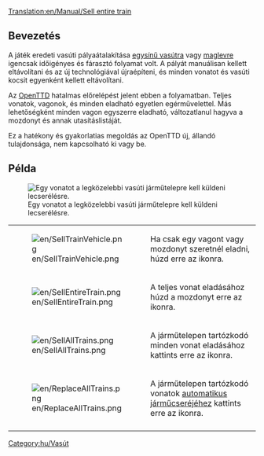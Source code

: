 [[Translation:en/Manual/Sell entire train]]

== Bevezetés == 
A játék eredeti vasúti pályaátalakítása [[hu/Manual/Base Set/Egysínű vasút|egysínű vasútra]] vagy [[hu/Manual/Base Set/Maglev vasút|maglevre]] igencsak időigényes és fárasztó folyamat volt. A pályát manuálisan kellett eltávolítani és az új technológiával újraépíteni, és minden vonatot és vasúti kocsit egyenként kellett eltávolítani. 

Az [[hu/Manual/OpenTTD|OpenTTD]] hatalmas előrelépést jelent ebben a folyamatban. Teljes vonatok, vagonok, és minden eladható egyetlen egérművelettel. Más lehetőségként minden vagon egyszerre eladható, változatlanul hagyva a mozdonyt és annak utasításlistáját.

Ez a hatékony és gyakorlatias megoldás az OpenTTD új, állandó tulajdonsága, nem kapcsolható ki vagy be.

== Példa ==
[[File:en/TrainDepot-Overview.png|frame|left|Egy vonatot a legközelebbi vasúti járműtelepre kell küldeni lecserélésre.]]

{|
|-
|[[File:en/SellTrainVehicle.png]]
|Ha csak egy vagont vagy mozdonyt szeretnél eladni, húzd erre az ikonra.
|-
|[[File:en/SellEntireTrain.png]]
|A teljes vonat eladásához húzd a mozdonyt erre az ikonra.
|-
|[[File:en/SellAllTrains.png]]
|A járműtelepen tartózkodó minden vonat eladásához kattints erre az ikonra.
|-
|[[File:en/ReplaceAllTrains.png]]
|A járműtelepen tartózkodó vonatok [[hu/Manual/Járműcsere#Automatikus járműcsere|automatikus járműcseréjéhez]] kattints erre az ikonra.
|-
|}

[[Category:hu/Vasút]]